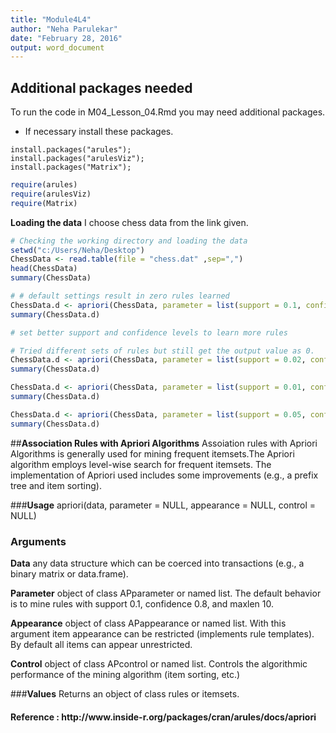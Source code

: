```yaml
---
title: "Module4L4"
author: "Neha Parulekar"
date: "February 28, 2016"
output: word_document
---
```


## Additional packages needed
 
To run the code in M04_Lesson_04.Rmd you may need additional packages.

* If necessary install these packages.

`install.packages("arules");`    
`install.packages("arulesViz");`       
`install.packages("Matrix");`    
      

```r
require(arules)
require(arulesViz)
require(Matrix)
```

**Loading the data** I choose chess data from the link given.

```r
# Checking the working directory and loading the data
setwd("c:/Users/Neha/Desktop")
ChessData <- read.table(file = "chess.dat" ,sep=",")
head(ChessData)
summary(ChessData)

# # default settings result in zero rules learned
ChessData.d <- apriori(ChessData, parameter = list(support = 0.1, confidence = 0.8, minlen = 1))
summary(ChessData.d)

# set better support and confidence levels to learn more rules

# Tried different sets of rules but still get the output value as 0.
ChessData.d <- apriori(ChessData, parameter = list(support = 0.02, confidence = 0.9, minlen = 2))
summary(ChessData.d)

ChessData.d <- apriori(ChessData, parameter = list(support = 0.01, confidence = 0.5, minlen = 4))
summary(ChessData.d)

ChessData.d <- apriori(ChessData, parameter = list(support = 0.05, confidence = 0.5, minlen = 1))
summary(ChessData.d)

```


##**Association Rules with Apriori Algorithms**
Assoiation rules with Apriori Algorithms is generally used for mining frequent itemsets.The Apriori algorithm employs level-wise search for frequent itemsets. The implementation of Apriori used includes some improvements (e.g., a prefix tree and item sorting).

###**Usage**
apriori(data, parameter = NULL, appearance = NULL, control = NULL)

### Arguments

**Data**  any data structure which can be coerced into transactions (e.g., a binary matrix or data.frame).

**Parameter** object of class APparameter or named list. The default behavior is to mine rules with support 0.1, confidence 0.8, and maxlen 10.

**Appearance** object of class APappearance or named list. With this argument item appearance can be restricted (implements rule templates). By default all items can appear unrestricted.

**Control** object of class APcontrol or named list. Controls the algorithmic performance of the mining algorithm (item sorting, etc.)

###**Values**
Returns an object of class rules or itemsets.


#### Reference : http://www.inside-r.org/packages/cran/arules/docs/apriori
